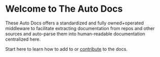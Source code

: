 
# Welcome to The Auto Docs

These Auto Docs offers a standardized and fully owned+operated middleware to facilitate
extracting documentation from repos and other sources and auto-parse them into human-readable
documentation centralized here.

Start here to learn how to add to or [contribute](/contributing) to the docs.
